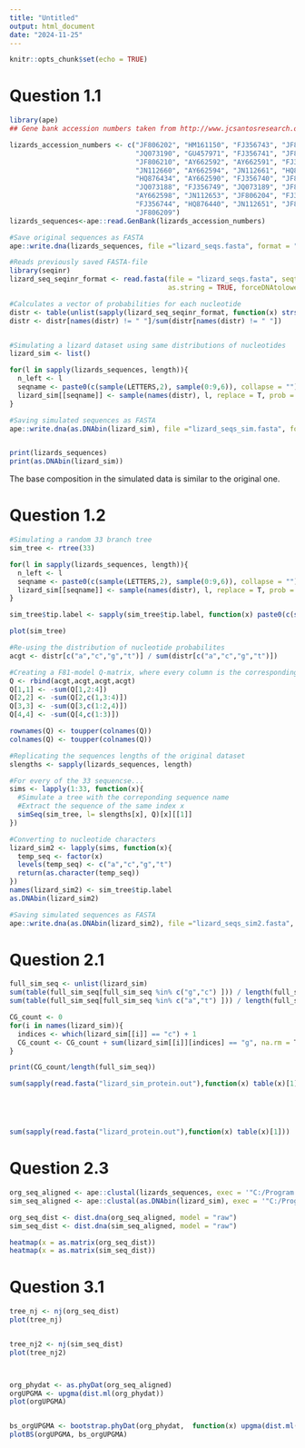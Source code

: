 ---
title: "Untitled"
output: html_document
date: "2024-11-25"
---

```{r setup, include=FALSE}
knitr::opts_chunk$set(echo = TRUE)
```

# Question 1.1

```{r}
library(ape)
## Gene bank accession numbers taken from http://www.jcsantosresearch.org/Class_2014_Spring_Comparative/pdf/week_2/Jan_13_15_2015_GenBank_part_2.pdf

lizards_accession_numbers <- c("JF806202", "HM161150", "FJ356743", "JF806205", 
                               "JQ073190", "GU457971", "FJ356741", "JF806207",
                               "JF806210", "AY662592", "AY662591", "FJ356748",       
                               "JN112660", "AY662594", "JN112661", "HQ876437", 
                               "HQ876434", "AY662590", "FJ356740", "JF806214", 
                               "JQ073188", "FJ356749", "JQ073189", "JF806216", 
                               "AY662598", "JN112653", "JF806204", "FJ356747", 
                               "FJ356744", "HQ876440", "JN112651", "JF806215",
                               "JF806209") 
lizards_sequences<-ape::read.GenBank(lizards_accession_numbers)

#Save original sequences as FASTA
ape::write.dna(lizards_sequences, file ="lizard_seqs.fasta", format = "fasta", append =FALSE, nbcol = 6, colsep = " ", colw = 10)

#Reads previously saved FASTA-file
library(seqinr)
lizard_seq_seqinr_format <- read.fasta(file = "lizard_seqs.fasta", seqtype = "DNA",
                                       as.string = TRUE, forceDNAtolower = FALSE)

#Calculates a vector of probabilities for each nucleotide
distr <- table(unlist(sapply(lizard_seq_seqinr_format, function(x) strsplit(x,split = ""))))
distr <- distr[names(distr) != " "]/sum(distr[names(distr) != " "])


#Simulating a lizard dataset using same distributions of nucleotides
lizard_sim <- list()

for(l in sapply(lizards_sequences, length)){
  n_left <- l
  seqname <- paste0(c(sample(LETTERS,2), sample(0:9,6)), collapse = "")
  lizard_sim[[seqname]] <- sample(names(distr), l, replace = T, prob = distr)
}

#Saving simulated sequences as FASTA
ape::write.dna(as.DNAbin(lizard_sim), file ="lizard_seqs_sim.fasta", format = "fasta", append =FALSE, nbcol = 6, colsep = " ", colw = 10)


print(lizards_sequences)
print(as.DNAbin(lizard_sim))
```

The base composition in the simulated data is similar to the original one.

# Question 1.2

```{r}
#Simulating a random 33 branch tree
sim_tree <- rtree(33)

for(l in sapply(lizards_sequences, length)){
  n_left <- l
  seqname <- paste0(c(sample(LETTERS,2), sample(0:9,6)), collapse = "")
  lizard_sim[[seqname]] <- sample(names(distr), l, replace = T, prob = distr)
}

sim_tree$tip.label <- sapply(sim_tree$tip.label, function(x) paste0(c(sample(LETTERS,2), sample(0:9,6)), collapse = ""))

plot(sim_tree)

#Re-using the distribution of nucleotide probabilites
acgt <- distr[c("a","c","g","t")] / sum(distr[c("a","c","g","t")])

#Creating a F81-model Q-matrix, where every column is the corresponding nucleotides occurence rate and each row should sum up to 0
Q <- rbind(acgt,acgt,acgt,acgt)
Q[1,1] <- -sum(Q[1,2:4])
Q[2,2] <- -sum(Q[2,c(1,3:4)])
Q[3,3] <- -sum(Q[3,c(1:2,4)])
Q[4,4] <- -sum(Q[4,c(1:3)])

rownames(Q) <- toupper(colnames(Q))
colnames(Q) <- toupper(colnames(Q))

#Replicating the sequences lengths of the original dataset
slengths <- sapply(lizards_sequences, length)

#For every of the 33 sequencse...
sims <- lapply(1:33, function(x){
  #Simulate a tree with the correponding sequence name
  #Extract the sequence of the same index x
  simSeq(sim_tree, l= slengths[x], Q)[x][[1]]
})

#Converting to nucleotide characters
lizard_sim2 <- lapply(sims, function(x){
  temp_seq <- factor(x)
  levels(temp_seq) <- c("a","c","g","t")
  return(as.character(temp_seq))
})
names(lizard_sim2) <- sim_tree$tip.label
as.DNAbin(lizard_sim2)

#Saving simulated sequences as FASTA
ape::write.dna(as.DNAbin(lizard_sim2), file ="lizard_seqs_sim2.fasta", format = "fasta", append =FALSE, nbcol = 6, colsep = " ", colw = 10)
```

# Question 2.1

```{r}

full_sim_seq <- unlist(lizard_sim)
sum(table(full_sim_seq[full_sim_seq %in% c("g","c") ])) / length(full_sim_seq)
sum(table(full_sim_seq[full_sim_seq %in% c("a","t") ])) / length(full_sim_seq)

CG_count <- 0
for(i in names(lizard_sim)){
  indices <- which(lizard_sim[[i]] == "c") + 1
  CG_count <- CG_count + sum(lizard_sim[[i]][indices] == "g", na.rm = T)
}

print(CG_count/length(full_sim_seq))

sum(sapply(read.fasta("lizard_sim_protein.out"),function(x) table(x)[1]))





sum(sapply(read.fasta("lizard_protein.out"),function(x) table(x)[1]))
```

# Question 2.3

```{r}
org_seq_aligned <- ape::clustal(lizards_sequences, exec = '"C:/Program Files (x86)/ClustalW2/clustalw2.exe"')
sim_seq_aligned <- ape::clustal(as.DNAbin(lizard_sim), exec = '"C:/Program Files (x86)/ClustalW2/clustalw2.exe"')

org_seq_dist <- dist.dna(org_seq_aligned, model = "raw") 
sim_seq_dist <- dist.dna(sim_seq_aligned, model = "raw")

heatmap(x = as.matrix(org_seq_dist))
heatmap(x = as.matrix(sim_seq_dist))
```

# Question 3.1

```{r}
tree_nj <- nj(org_seq_dist)
plot(tree_nj)


tree_nj2 <- nj(sim_seq_dist)
plot(tree_nj2)



org_phydat <- as.phyDat(org_seq_aligned)
orgUPGMA <- upgma(dist.ml(org_phydat))
plot(orgUPGMA)


bs_orgUPGMA <- bootstrap.phyDat(org_phydat,  function(x) upgma(dist.ml(x)), bs = 40)
plotBS(orgUPGMA, bs_orgUPGMA)
```
